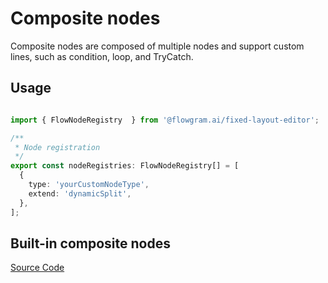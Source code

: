 # Composite nodes

Composite nodes are composed of multiple nodes and support custom lines, such as condition, loop, and TryCatch.

## Usage

```ts pure title="node-registries.ts"

import { FlowNodeRegistry  } from '@flowgram.ai/fixed-layout-editor';

/**
 * Node registration
 */
export const nodeRegistries: FlowNodeRegistry[] = [
  {
    type: 'yourCustomNodeType',
    extend: 'dynamicSplit',
  },
];

```

## Built-in composite nodes

<div className="rs-tip">
  <a className="rs-link" target="_blank" href="https://github.com/bytedance/flowgram.ai/tree/main/packages/canvas-engine/fixed-layout-core/src/activities">
    Source Code
  </a>
</div>


<CompositeNodesPreview />
